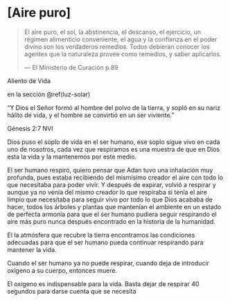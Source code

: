 # [Aire puro]


> El aire puro, el sol, la abstinencia, el descanso, el ejercicio, un régimen alimenticio conveniente, el agua y la confianza en el poder divino son los verdaderos remedios. Todos debieran conocer los agentes que la naturaleza provee como remedios, y saber aplicarlos. 
> 
> --- El Ministerio de Curación p.89

 Aliento de Vida 


en la sección \@ref(luz-solar)
 

“Y Dios el Señor formó al hombre del polvo de la tierra, y sopló en su nariz hálito de vida, y el hombre se convirtió en un ser viviente.” 

‭‭Génesis‬ ‭2:7‬ ‭NVI‬‬ 

Dios puso el soplo de vida en el ser humano, ese soplo sigue vivo en cada uno de nosotros, cada vez que respiramos es una muestra de que en Dios esta la vida y la mantenemos por este medio.  

El ser humano respiró, quiero pensar que Adan tuvo una inhalación muy profunda, pues estaba recibiendo del mismísimo creador el aire con todo lo que necesitaba para poder vivir. Y después de expirar, volvió a respirar y aunque ya no venía del mismo creador lo que respiraba si tenía el aire limpio que necesitaba para seguir vivo por todo lo que Dios acababa de hacer, todos los árboles y plantas que mantenían el ambiente en un estado de perfecta armonía para que el ser humano pudiera seguir respirando el aire más puro nunca después encontrado en la historia de la humanidad.  

El la atmósfera que recubre la tierra encontramos las condiciones adecuadas para que el ser humano pueda continuar respirando para mantener la vida.  

Cuando el ser humano ya no puede respirar, cuando deja de introducir oxígeno a su cuerpo, entonces muere.  

 


El oxigeno es indispensable para la vida. Basta dejar de respirar 40 segundos para darse cuenta que se necesita  

 

 

 

 

 
